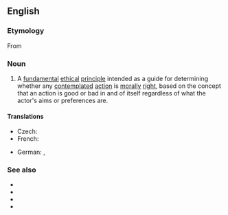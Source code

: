 ==English==
{{wikipedia}}

===Etymology===
From {{der|en|de|kategorischer Imperativ}}

===Noun===
{{en-noun}}

# {{lb|en|ethics}} A [[fundamental]] [[ethical]] [[principle]] intended as a guide for determining whether any [[contemplate]]d [[action]] is [[moral]]ly [[right]], based on the concept that an action is good or bad in and of itself regardless of what the actor's aims or preferences are.

====Translations====
{{trans-top|fundamental ethical principle}}
* Czech: {{t|cs|kategorický imperativ|m}}
* French: {{t|fr|impératif catégorique|m}}
{{trans-mid}}
* German: {{t+|de|kategorischer Imperativ|m}}, {{t|de|categorischer Imperativ|m}}
{{trans-bottom}}

===See also===
* {{l|en|deontology}}
* {{l|en|golden rule}}
* {{l|en|moral imperative}}
* {{l|en|Ten Commandments}}
